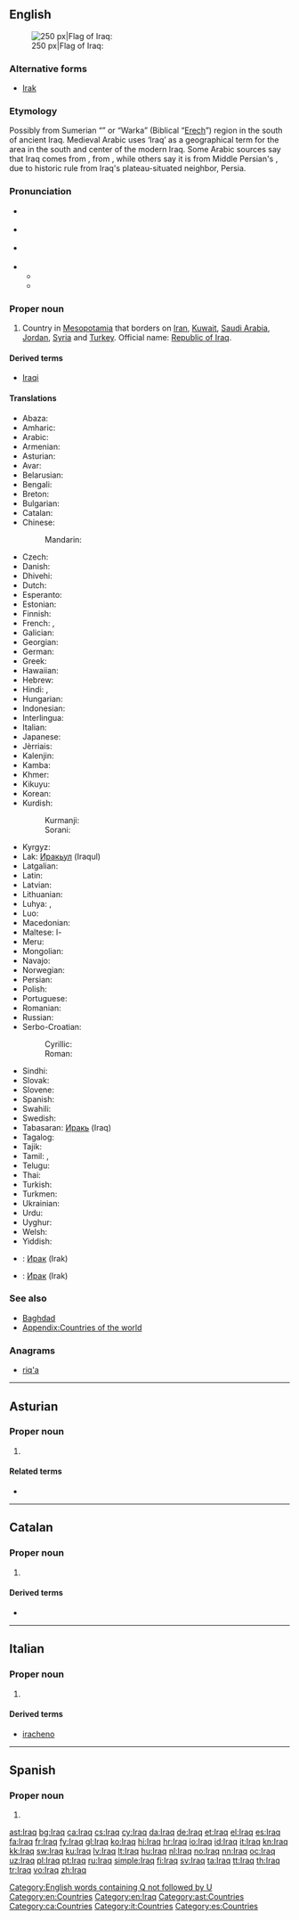 {{also|İraq}}
==English==
{{wikipedia}}
[[Image:Flag of Iraq.svg|thumb|right|250 px|Flag of Iraq: {{l|ar|الله أكبر}}]]

===Alternative forms===
* [[Irak]]

===Etymology===
Possibly from Sumerian “{{w|Uruk}}” or “Warka” (Biblical “[[Erech]]”) region in the south of ancient Iraq. Medieval Arabic uses ‘Iraq’ as a geographical term for the area in the south and center of the modern Iraq. Some Arabic sources say that Iraq comes from {{term|عريق||deep-rooted|tr={{IPAchar|ʕaríːq}}|lang=ar|sc=Arab}}, from {{term|عرق||root|tr={{IPAchar|ʕirq}}|lang=ar|sc=Arab}}, while others say it is from Middle Persian's {{term|erāq||lowlands|lang=pal}}, due to historic rule from Iraq's plateau-situated neighbor, Persia.

===Pronunciation===
* {{a|UK}} {{IPA|/ɪˈɹɑːk/|/ɪˈɹak/}}
* {{a|AU}} {{IPA|/ɪˈɹak/}}
* {{a|US}} {{IPA|/ɪˈɹæk/|/ɪˈɹɑːk/|/aɪˈɹæk/}}
* {{audio|En-us-Iraq.ogg|Audio (US)}}
** {{rhymes|ɑːk}}
** {{rhymes|æk}}

===Proper noun===
{{en-proper noun}}

# Country in [[Mesopotamia]] that borders on [[Iran]], [[Kuwait]], [[Saudi Arabia]], [[Jordan]], [[Syria]] and [[Turkey]]. Official name: [[Republic of Iraq]].

====Derived terms====
* [[Iraqi]]

====Translations====
{{trans-top|country}}
* Abaza: {{t|abq|Ирак|tr=Irak}}
* Amharic: {{t|am|ኢራቅ|tr=Irak}}
* Arabic: {{t|ar|العراق|f|tr=al-ʿirāq}}
* Armenian: {{t|hy|Իրաք|tr=Irak'}}
* Asturian: {{t+|ast|Iraq|m}}
* Avar: {{t|av|Гӏиракъ}}
* Belarusian: {{t|be|Ірак|m|tr=Irak}}
* Bengali: {{t+|bn|ইরাক}}
* Breton: {{t|br|Iraq}}
* Bulgarian: {{t+|bg|Ирак|m|tr=Irák}}
* Catalan: {{t+|ca|Iraq|m}}
* Chinese:
*: Mandarin: {{t+|cmn|伊拉克|tr=Yīlàkè|sc=Hani}}
* Czech: {{t+|cs|Irák|m}}
* Danish: {{t+|da|Irak}}
* Dhivehi: {{t|dv|އިރާގް|tr=Irāg}}
* Dutch: {{t+|nl|Irak}}
* Esperanto: {{t|eo|Irako}}
* Estonian: {{t+|et|Iraak}}
* Finnish: {{t+|fi|Irak}}
* French: {{t+|fr|Iraq|m}}, {{t+|fr|Irak|m}}
* Galician: {{t+|gl|Iraq|m}}
* Georgian: {{t|ka|ერაყი|tr=eraqi}}
* German: {{t+|de|Irak|m}}
* Greek: {{t+|el|Ιράκ|tr=Irák|n}}
* Hawaiian: {{t|haw|ʻIlaka}}
* Hebrew: {{t+|he|עיראק|tr=’irák}}
* Hindi: {{t|hi|इराक़|tr=Irāq}}, {{t|hi|इराक़|tr=Irāq}}
* Hungarian: {{t+|hu|Irak}}
* Indonesian: {{t|id|Irak}}
* Interlingua: {{t|ia|Iraq}}
* Italian: {{t+|it|Iraq|m}}
* Japanese: {{t|ja|イラク|tr=Iraku}}
* Jèrriais: {{t|roa-jer|Iraq|m}}
* Kalenjin: {{t|kln|Irak}}
* Kamba: {{t|kam|Iraki}}
* Khmer: {{t|km|អ៊ីរ៉ាក់|tr=i rak|sc=Khmr}}
* Kikuyu: {{t|ki|Irak}}
* Korean: {{t+|ko|이라크|tr=Irakeu|sc=Hang}}
* Kurdish:
*: Kurmanji: {{t+|kmr|Iraq}}
*: Sorani: {{t|ckb|عێراق|tr=ʿÊraq}}
{{trans-mid}}
* Kyrgyz: {{t|ky|Ирак|tr=Irak}}
* Lak: [[Иракьул]] (Iraqul)
* Latgalian: {{t|ltg|Iraks|m}}
* Latin: {{t|la|Iraquia|f}}
* Latvian: {{t+|lv|Irāka}}
* Lithuanian: {{t+|lt|Irakas}}
* Luhya: {{t|luy|Irak}}, {{t|luy|Irak}}
* Luo: {{t|luo|Irak}}
* Macedonian: {{t+|mk|Ирак|m|tr=Írak}}
* Maltese: l-{{t|mt|Iraq}}
* Meru: {{t|mer|Iraki}}
* Mongolian: {{t+|mn|Ирак|tr=Irak|sc=Cyrl}}
* Navajo: {{t|nv|Iiwááʼ}}
* Norwegian: {{t+|no|Irak}}
* Persian: {{t+|fa|عراق|tr=irāq}}
* Polish: {{t+|pl|Irak|m}}
* Portuguese: {{t+|pt|Iraque}}
* Romanian: {{t|ro|Irak|n}}
* Russian: {{t+|ru|Ирак|m|tr=Irák}}
* Serbo-Croatian:
*: Cyrillic: {{t|sh|Ирак|m}}
*: Roman: {{t|sh|Irak|m}}
* Sindhi: {{t|sd|عراق|tr=irāq}}
* Slovak: {{t|sk|Irák}}
* Slovene: {{t|sl|Irák|m}}
* Spanish: {{t+|es|Irak|m}}
* Swahili: {{t+|sw|Iraki}}
* Swedish: {{t+|sv|Irak}}
* Tabasaran: [[Иракь]] (Iraq)
* Tagalog: {{t|tl|Irák}}
* Tajik: {{t|tg|Ироқ|tr=Iroq}}
* Tamil: {{t|ta|இராக்|tr=Irāk}}, {{t|ta|ஈராக்|tr=Īrāk}}
* Telugu: {{t+|te|ఇరాక్}}
* Thai: {{t+|th|อิรัก|tr=ì-rák}}
* Turkish: {{t+|tr|Irak}}
* Turkmen: {{t|tk|Yrak}}
* Ukrainian: {{t+|uk|Ірак|m|tr=Irák}}
* Urdu: {{t|ur|عراق|tr=Irāq}}
* Uyghur: {{t|ug|ئىراق}}
* Welsh: {{t|cy|Irac}}
* Yiddish: {{t|yi|איראַק|tr=Irák}}
{{trans-bottom}}

{{checktrans-top}}
* {{ttbc|atv}}: [[Ирак]] (Irak)
* {{ttbc|alt}}: [[Ирак]] (Irak)
{{trans-bottom}}

===See also===
* [[Baghdad]]
* [[Appendix:Countries of the world]]

===Anagrams===
* [[riq'a#English|riq'a]]

[[Category:English words containing Q not followed by U]]
[[Category:en:Countries]]
[[Category:en:Iraq]]

----

==Asturian==
{{wikipedia|lang=ast}}

===Proper noun===
{{ast-proper noun|m}}

# {{l/en|Iraq}} {{gloss|country}}

====Related terms====
* {{l|ast|iraquí}}
[[Category:ast:Countries]]

----

==Catalan==
{{wikipedia|lang=ca}}

===Proper noun===
{{ca-proper noun|m}}

# {{l|en|Iraq}}

====Derived terms====
* {{l|ca|iraquià}}

[[Category:ca:Countries]]

----

==Italian==
{{wikipedia|lang=it}}

===Proper noun===
{{it-proper noun|m}}

# {{l|en|Iraq}}

====Derived terms====
* [[iracheno]]

[[Category:it:Countries]]

----

==Spanish==

===Proper noun===
{{es-proper noun|m}}

# {{alternative spelling of|Irak|lang=es}}
<!--in the RAE spelling reform of 2010, Iraq is deprecated and the official spelling is Irak-->

[[Category:es:Countries]]

[[ast:Iraq]]
[[bg:Iraq]]
[[ca:Iraq]]
[[cs:Iraq]]
[[cy:Iraq]]
[[da:Iraq]]
[[de:Iraq]]
[[et:Iraq]]
[[el:Iraq]]
[[es:Iraq]]
[[fa:Iraq]]
[[fr:Iraq]]
[[fy:Iraq]]
[[gl:Iraq]]
[[ko:Iraq]]
[[hi:Iraq]]
[[hr:Iraq]]
[[io:Iraq]]
[[id:Iraq]]
[[it:Iraq]]
[[kn:Iraq]]
[[kk:Iraq]]
[[sw:Iraq]]
[[ku:Iraq]]
[[lv:Iraq]]
[[lt:Iraq]]
[[hu:Iraq]]
[[nl:Iraq]]
[[no:Iraq]]
[[nn:Iraq]]
[[oc:Iraq]]
[[uz:Iraq]]
[[pl:Iraq]]
[[pt:Iraq]]
[[ru:Iraq]]
[[simple:Iraq]]
[[fi:Iraq]]
[[sv:Iraq]]
[[ta:Iraq]]
[[tt:Iraq]]
[[th:Iraq]]
[[tr:Iraq]]
[[vo:Iraq]]
[[zh:Iraq]]